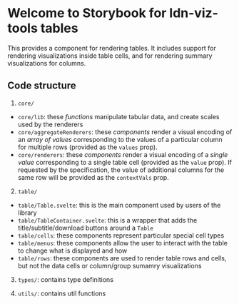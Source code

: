 
<Meta title="Tables/Introduction" />

# Welcome to Storybook for ldn-viz-tools tables

This provides a component for rendering tables.
It includes support for rendering visualizations inside table cells, and for rendering summary visualizations for columns.

## Code structure

1. `core/`

- `core/lib`: these _functions_ manipulate tabular data, and create scales used by the renderers
- `core/aggregateRenderers`: these _components_ render a visual encoding of an _array of values_ corresponding to the values of a particular column for multiple rows (provided as the `values` prop).
- `core/renderers`: these _components_ render a visual encoding of a _single value_ corresponding to a single table cell (provided as the `value` prop).
  If requested by the specification, the value of additional columns for the same row will be provided as the `contextVals` prop.

2. `table/`

- `table/Table.svelte`: this is the main component used by users of the library
- `table/TableContainer.svelte`: this is a wrapper that adds the title/subtitle/download buttons around a `Table`
- `table/cells`: these components represent particular special cell types
- `table/menus`: these components allow the user to interact with the table to change what is displayed and how
- `table/rows`: these components are used to render table rows and cells, but not the data cells or column/group sumamry visualizations

3. `types/`: contains type definitions

4. `utils/`: contains util functions
